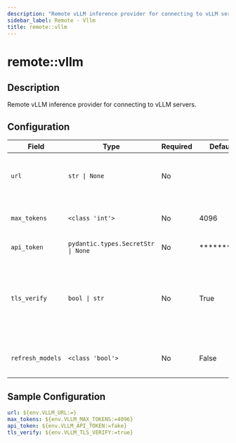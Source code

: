 ```yaml
---
description: "Remote vLLM inference provider for connecting to vLLM servers."
sidebar_label: Remote - Vllm
title: remote::vllm
---
```


# remote::vllm

## Description

Remote vLLM inference provider for connecting to vLLM servers.

## Configuration

| Field | Type | Required | Default | Description |
|-------|------|----------|---------|-------------|
| `url` | `str \| None` | No |  | The URL for the vLLM model serving endpoint |
| `max_tokens` | `<class 'int'>` | No | 4096 | Maximum number of tokens to generate. |
| `api_token` | `pydantic.types.SecretStr \| None` | No | ********** | The API token |
| `tls_verify` | `bool \| str` | No | True | Whether to verify TLS certificates. Can be a boolean or a path to a CA certificate file. |
| `refresh_models` | `<class 'bool'>` | No | False | Whether to refresh models periodically |

## Sample Configuration

```yaml
url: ${env.VLLM_URL:=}
max_tokens: ${env.VLLM_MAX_TOKENS:=4096}
api_token: ${env.VLLM_API_TOKEN:=fake}
tls_verify: ${env.VLLM_TLS_VERIFY:=true}
```
